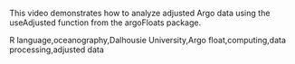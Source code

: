 This video demonstrates how to analyze adjusted Argo data using the useAdjusted function from the argoFloats package.

R language,oceanography,Dalhousie University,Argo float,computing,data processing,adjusted data


